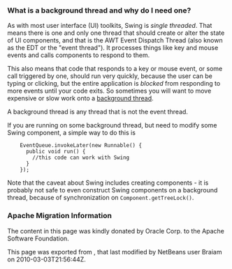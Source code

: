 <!--

    Licensed to the Apache Software Foundation (ASF) under one
    or more contributor license agreements.  See the NOTICE file
    distributed with this work for additional information
    regarding copyright ownership.  The ASF licenses this file
    to you under the Apache License, Version 2.0 (the
    "License"); you may not use this file except in compliance
    with the License.  You may obtain a copy of the License at

      http://www.apache.org/licenses/LICENSE-2.0

    Unless required by applicable law or agreed to in writing,
    software distributed under the License is distributed on an
    "AS IS" BASIS, WITHOUT WARRANTIES OR CONDITIONS OF ANY
    KIND, either express or implied.  See the License for the
    specific language governing permissions and limitations
    under the License.

-->

===What is a background thread and why do I need one?===

As with most user interface (UI) toolkits, Swing is ''single threaded''.  That means there is one and only one thread that should create or alter the state of UI components, and that is the AWT Event Dispatch Thread (also known as the EDT or the "event thread").  It processes things like key and mouse events and calls components to respond to them.  

This also means that code that responds to a key or mouse event, or some call triggered by one, should run very quickly, because the user can be typing or clicking, but the entire application is ''blocked'' from responding to more events until your code exits.  So sometimes you will want to move expensive or slow work onto a [[DevFaqThreading| background thread]].

A background thread is any thread that is not the event thread.

If you are running on some background thread, but need to modify some Swing component, a simple way to do this is <pre>
    EventQueue.invokeLater(new Runnable() {
      public void run() {
        //this code can work with Swing
      }
    });</pre>

Note that the caveat about Swing includes creating components - it is probably not safe to even construct Swing components on a background thread, because of synchronization on <tt>Component.getTreeLock()</tt>.

===Apache Migration Information===

The content in this page was kindly donated by Oracle Corp. to the
Apache Software Foundation.

This page was exported from , 
that last modified by NetBeans user Braiam 
on 2010-03-03T21:56:44Z.

